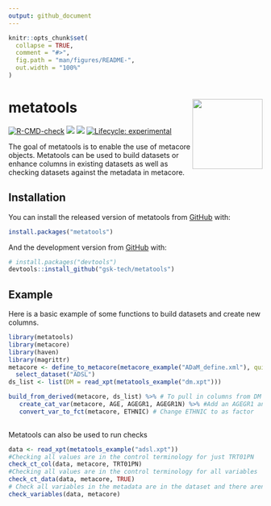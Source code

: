 ```yaml
---
output: github_document
---
```


<!-- README.md is generated from README.Rmd. Please edit that file -->

```r
knitr::opts_chunk$set(
  collapse = TRUE,
  comment = "#>",
  fig.path = "man/figures/README-",
  out.width = "100%"
)
```

# metatools <a href='https://github.com/pharmaverse/metatools'><img src="man/figures/metatools.png" align="right" style="height:139px;"/></a>

<!-- badges: start -->
[![R-CMD-check](https://github.com/pharmaverse/metatools/workflows/R-CMD-check/badge.svg)](https://github.com/pharmaverse/metatools/actions)
[<img src="https://img.shields.io/codecov/c/github/pharmaverse/metatools">](https://codecov.io/gh/pharmaverse/metatools)
[<img src="https://img.shields.io/badge/License-MIT-blue.svg">](https://github.com/pharmaverse/metatools/blob/main/LICENSE)
[![Lifecycle: experimental](https://img.shields.io/badge/lifecycle-experimental-orange.svg)](https://lifecycle.r-lib.org/articles/stages.html#experimental)
<!-- badges: end -->

The goal of metatools is to enable the use of metacore objects. Metatools can be used to build datasets or enhance columns in existing datasets as well as checking datasets against the metadata in metacore. 

## Installation

You can install the released version of metatools from [GitHub](https://github.com/) with:

``` r
install.packages("metatools")
```

And the development version from [GitHub](https://github.com/) with:

``` r
# install.packages("devtools")
devtools::install_github("gsk-tech/metatools")
```
## Example

Here is a basic example of some functions to build datasets and create new columns. 

```r
library(metatools)
library(metacore)
library(haven)
library(magrittr)
metacore <- define_to_metacore(metacore_example("ADaM_define.xml"), quiet = TRUE) %>%
  select_dataset("ADSL")
ds_list <- list(DM = read_xpt(metatools_example("dm.xpt")))

build_from_derived(metacore, ds_list) %>% # To pull in columns from DM to be in ADSL
   create_cat_var(metacore, AGE, AGEGR1, AGEGR1N) %>% #Add an AGEGR1 and AGEGR1N column
   convert_var_to_fct(metacore, ETHNIC) # Change ETHNIC to as factor 
   
```

Metatools can also be used to run checks 
```r
data <- read_xpt(metatools_example("adsl.xpt"))
#Checking all values are in the control terminology for just TRT01PN
check_ct_col(data, metacore, TRT01PN)
#Checking all values are in the control terminology for all variables 
check_ct_data(data, metacore, TRUE)
# Check all variables in the metadata are in the dataset and there aren't any extra columns 
check_variables(data, metacore)

```


